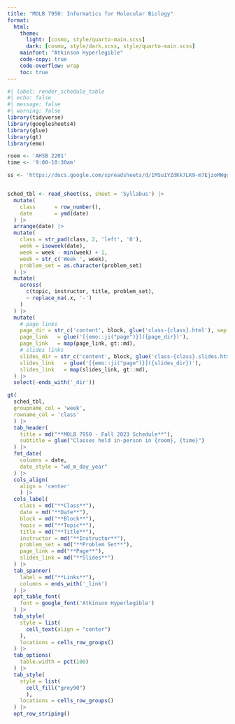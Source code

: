 ```yaml
---
title: "MOLB 7950: Informatics for Molecular Biology"
format:
  html:
    theme:
      light: [cosmo, style/quarto-main.scss]
      dark: [cosmo, style/dark.scss, style/quarto-main.scss]
    mainfont: "Atkinson Hyperlegible"
    code-copy: true
    code-overflow: wrap
    toc: true
---
```


```r
#| label: render_schedule_table
#| echo: false
#| message: false
#| warning: false
library(tidyverse)
library(googlesheets4)
library(glue)
library(gt)
library(emo)

room <- 'AHSB 2201'
time <- '9:00-10:30am'

ss <- 'https://docs.google.com/spreadsheets/d/1MSu1YZdKk7LK9-m7EjzoMWggwlsEJ7dC1aiax85uvrE/edit#gid=1069962431'


sched_tbl <- read_sheet(ss, sheet = 'Syllabus') |>
  mutate(
    class      = row_number(),
    date       = ymd(date)
  ) |>
  arrange(date) |>
  mutate(
    class = str_pad(class, 2, 'left', '0'),
    week = isoweek(date),
    week = week - min(week) + 1,
    week = str_c('Week ', week),
    problem_set = as.character(problem_set)
  ) |>
  mutate(
    across(
      c(topic, instructor, title, problem_set),
      ~ replace_na(.x, '-')
    )
  ) |>
  mutate(
    # page links
    page_dir = str_c('content', block, glue('class-{class}.html'), sep = '/'),
    page_link   = glue('[{emo::ji("page")}]({page_dir})'), 
    page_link   = map(page_link, gt::md),
    # slides links
    slides_dir = str_c('content', block, glue('class-{class}.slides.html'), sep = '/'),
    slides_link   = glue('[{emo::ji("page")}]({slides_dir})'), 
    slides_link   = map(slides_link, gt::md),
  ) |>
  select(-ends_with('_dir'))

gt(
  sched_tbl,
  groupname_col = 'week',
  rowname_col = 'class'
  ) |>
  tab_header(
    title = md("**MOLB 7950 - Fall 2023 Schedule**"),
    subtitle = glue("Classes held in-person in {room}, {time}")
  ) |>
  fmt_date(
    columns = date,
    date_style = "wd_m_day_year"
  ) |>
  cols_align(
    align = 'center'
    ) |>
  cols_label(
    class = md("**Class**"),
    date = md("**Date**"),
    block = md("**Block**"),
    topic = md("**Topic**"),
    title = md("**Title**"),
    instructor = md("**Instructor**"),
    problem_set = md("**Problem Set**"),
    page_link = md("**Page**"),
    slides_link = md("**Slides**")
  ) |>
  tab_spanner(
    label = md("**Links**"),
    columns = ends_with('_link')
  ) |>
  opt_table_font(
    font = google_font('Atkinson Hyperlegible')
  ) |>
  tab_style(
    style = list(
      cell_text(align = "center")
    ),
    locations = cells_row_groups()
  ) |>
  tab_options(
    table.width = pct(100)
  ) |>
  tab_style(
    style = list(
      cell_fill("grey90")
      ),
    locations = cells_row_groups()
  ) |>
  opt_row_striping()
```
